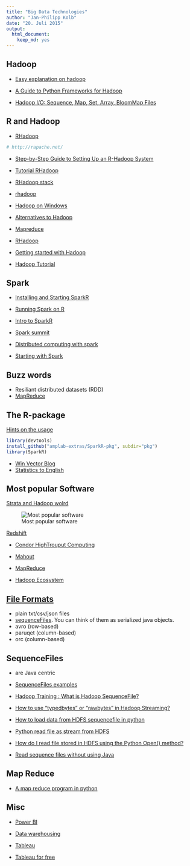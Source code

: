 ```yaml
---
title: "Big Data Technologies"
author: "Jan-Philipp Kolb"
date: "20. Juli 2015"
output: 
  html_document: 
    keep_md: yes
---
```


## Hadoop

- [Easy explanation on hadoop](http://www.ap-institute.com/big-data-articles/big-data-what-is-hadoop-%E2%80%93-an-explanation-for-absolutely-anyone.aspx)

- [A Guide to Python Frameworks for Hadoop](http://blog.cloudera.com/blog/2013/01/a-guide-to-python-frameworks-for-hadoop/)

- [Hadoop I/O: Sequence, Map, Set, Array, BloomMap Files](http://blog.cloudera.com/blog/2011/01/hadoop-io-sequence-map-set-array-bloommap-files/)

## R and Hadoop

- [RHadoop](https://github.com/RevolutionAnalytics/RHadoop/wiki)

```r
# http://rapache.net/
```

- [Step-by-Step Guide to Setting Up an R-Hadoop System](http://www.rdatamining.com/big-data/r-hadoop-setup-guide)

- [Tutorial RHadoop](http://hortonworks.com/hadoop-tutorial/using-rhadoop-to-predict-visitors-amount/)

- [RHadoop stack](http://www.r-bloggers.com/become-an-effective-data-hacker-with-the-r-hadoop-stack/)

- [rhadoop](https://github.com/RevolutionAnalytics/RHadoop/wiki)


- [Hadoop on Windows](https://wiki.apache.org/hadoop/Hadoop2OnWindows)

- [Alternatives to Hadoop](http://siliconangle.com/blog/2011/11/03/3-alternatives-to-apache-hadoop/)

- [Mapreduce](http://blog.revolutionanalytics.com/2011/09/mapreduce-hadoop-r.html)

- [RHadoop](http://www.r-bloggers.com/making-it-easy-to-use-rhadoop-on-hdinsight-hadoop-clusters/)

- [Getting started with Hadoop](https://wiki.apache.org/hadoop/GettingStartedWithHadoop)

- [Hadoop Tutorial](http://hortonworks.com/hadoop-tutorial/hello-world-an-introduction-to-hadoop-hcatalog-hive-and-pig/)

## Spark

- [Installing and Starting SparkR ](http://blog.danielemaasit.com/2015/07/26/installing-and-starting-sparkr-locally-on-windows-8-1-and-rstudio/)

- [Running Spark on R](http://www.infoq.com/news/2014/02/sparkr-announcement)

- [Intro to SparkR](http://de.slideshare.net/KienDang5/introduction-to-sparkr)

- [Spark summit](https://www.youtube.com/watch?v=mHF3UPqLOL8)

- [Distributed computing with spark](https://www.youtube.com/watch?list=PL87GtQd0bfJzt1mZZQSj7NCRLeFdh_How&t=86&v=-TiMNoj7Rrs)

- [Starting with Spark](http://strataconf.com/big-data-conference-ca-2015/public/content/apache-spark)

## Buzz words 

- Resiliant distributed datasets (RDD)
- [MapReduce](http://www.thegeekstuff.com/2014/05/map-reduce-algorithm)


## The R-package

[Hints on the usage](http://amplab-extras.github.io/SparkR-pkg/)

```r
library(devtools)
install_github("amplab-extras/SparkR-pkg", subdir="pkg")
library(SparkR)
```

- [Win Vector Blog](http://www.win-vector.com/blog/)
- [Statistics to English](http://www.r-bloggers.com/some-key-win-vector-serial-data-science-articles/)


## Most popular Software

[Strata and Hadoop wolrd](http://www.r-bloggers.com/the-2015-strata-hadoop-world-london/)

![Most popular software](http://i1.wp.com/www.mango-solutions.com/wp/wp-content/uploads/2015/05/stratatech.png)

[Redshift](http://docs.aws.amazon.com/redshift/latest/mgmt/welcome.html)

- [Condor HighTrouput Computing](https://de.wikipedia.org/wiki/HTCondor)

- [Mahout](http://www.heise.de/download/product/mahout-90393)

- [MapReduce](http://dbs.uni-leipzig.de/file/seminar_0910_findling_K%C3%B6nig.pdf)

- [Hadoop Ecosystem](https://blog.codecentric.de/2013/08/einfuhrung-in-hadoop-die-wichtigsten-komponenten-von-hadoop-teil-3-von-5/)

## [File Formats](https://www.r-bloggers.com/read-from-hdfs-with-r-brief-overview-of-sparkr/)


- plain txt/csv/json files
- [sequenceFiles](https://wiki.apache.org/hadoop/SequenceFile). You can think of them as serialized java objects. 
- avro (row-based)
- paruqet (column-based)
- orc (column-based)

## SequenceFiles

- are Java centric
- [SequenceFiles examples ](http://hadooptutorial.info/hadoop-sequence-files-example/)
- [Hadoop Training : What is Hadoop SequenceFile?](https://www.youtube.com/watch?v=koWekG53DRs)

- [How to use “typedbytes” or “rawbytes” in Hadoop Streaming?](http://stackoverflow.com/questions/15171514/how-to-use-typedbytes-or-rawbytes-in-hadoop-streaming)

- [How to load data from HDFS sequencefile in python](http://stackoverflow.com/questions/33684625/how-to-load-data-from-hdfs-sequencefile-in-python)

- [Python read file as stream from HDFS](http://stackoverflow.com/questions/12485718/python-read-file-as-stream-from-hdfs)

- [How do I read file stored in HDFS using the Python Open() method?](https://www.quora.com/How-do-I-read-file-stored-in-HDFS-using-the-Python-Open-method)

- [Read sequence files without using Java](https://github.com/matteobertozzi/Hadoop/tree/master/python-hadoop)

## Map Reduce

- [A map reduce program in python](http://www.michael-noll.com/tutorials/writing-an-hadoop-mapreduce-program-in-python/)

## Misc

- [Power BI](https://powerbi.microsoft.com/de-de/)

- [Data warehousing](https://de.wikipedia.org/wiki/Data-Warehouse)

- [Tableau](http://www.tableau.com/de-de)

- [Tableau for free](https://public.tableau.com/s/)
